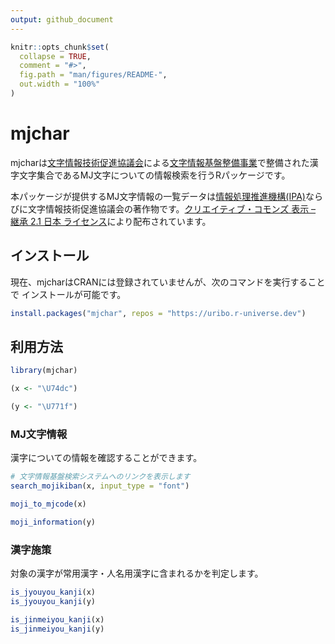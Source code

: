 ```yaml
---
output: github_document
---
```


<!-- README.md is generated from README.Rmd. Please edit that file -->

```r
knitr::opts_chunk$set(
  collapse = TRUE,
  comment = "#>",
  fig.path = "man/figures/README-",
  out.width = "100%"
)
```

# mjchar

<!-- badges: start -->
<!-- badges: end -->

mjcharは[文字情報技術促進協議会](https://moji.or.jp)による[文字情報基盤整備事業](https://moji.or.jp/mojikiban/)で整備された漢字文字集合であるMJ文字についての情報検索を行うRパッケージです。

本パッケージが提供するMJ文字情報の一覧データは[情報処理推進機構(IPA)](https://www.ipa.go.jp/)ならびに文字情報技術促進協議会の著作物です。[クリエイティブ・コモンズ 表示 – 継承 2.1 日本 ライセンス](https://creativecommons.org/licenses/by-sa/2.1/jp/)により配布されています。

## インストール

現在、mjcharはCRANには登録されていませんが、次のコマンドを実行することで インストールが可能です。

``` r
install.packages("mjchar", repos = "https://uribo.r-universe.dev")
```

## 利用方法

```r
library(mjchar)
```

```r
(x <- "\U74dc")

(y <- "\U771f")
```

### MJ文字情報

漢字についての情報を確認することができます。

```r
# 文字情報基盤検索システムへのリンクを表示します
search_mojikiban(x, input_type = "font")

moji_to_mjcode(x)

moji_information(y)
```

### 漢字施策

対象の漢字が常用漢字・人名用漢字に含まれるかを判定します。

```r
is_jyouyou_kanji(x)
is_jyouyou_kanji(y)

is_jinmeiyou_kanji(x)
is_jinmeiyou_kanji(y)
```

